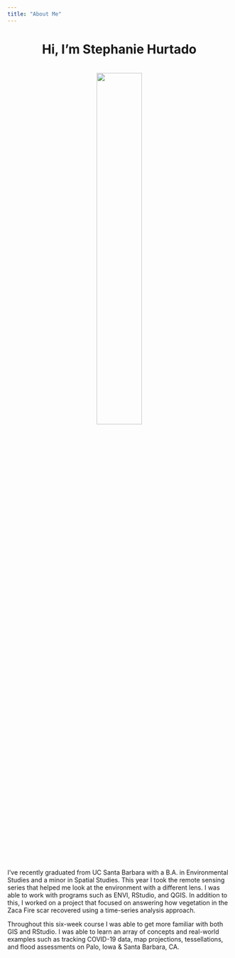 ```yaml
---
title: "About Me"
---
```


<center>
# Hi, I'm Stephanie Hurtado 
<br>
![](~/github/geog176A-lab01/img/IMG_yo.jpg){width="45%"}
</center>


<br>
I've recently graduated from UC Santa Barbara with a B.A. in Environmental Studies and a minor in Spatial Studies. This year I took the remote sensing series that helped me look at the environment with a different lens. I was able to work with programs such as ENVI, RStudio, and QGIS. In addition to this, I worked on a project that focused on answering how vegetation in the Zaca Fire scar recovered using a time-series analysis approach. 
<br>

Throughout this six-week course I was able to get more familiar with both GIS and RStudio. I was able to learn an array of concepts and real-world examples such as tracking COVID-19 data, map projections, tessellations, and flood assessments on Palo, Iowa & Santa Barbara, CA.




